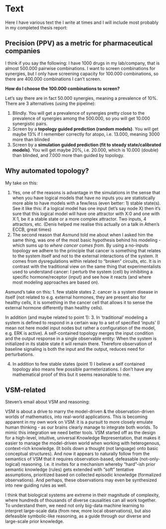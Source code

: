 # Text {#text}

Here I have various text the I write at times and I will include most probably in my completed thesis report:

## Precision (PPV) as a metric for pharmaceutical companies

I think if you say the following: I have 1000 drugs in my lab/company, that is almost 500.000 pairwise combinations. 
I want to screen combinations for synergies, but I only have screening capacity for 100.000 combinations, so there are 400.000 combinations I can't screen. 

**How do I choose the 100.000 combinations to screen?**

Let's say there are in fact 50.000 synergies, meaning a prevalence of 10%.
There are 3 alternatives (using the pipeline):

1. Blindly.
You will get a prevalence of synergies pretty close to the prevalence of synergies among the 500.000, so you will get 10.000 synergistic pairs.
2. Screen by a **topology guided prediction (random models)**.
You will get maybe 13% if I remember correctly for atopo, i.e. 13.000, meaning 3000 more than blinded
3. Screen by a **simulation guided prediction (fit to steady state/calibrated models)**.
You will get maybe 20%, i.e. 20.000, which is 10.000 (double) than blinded, and 7.000 more than guided by topology.

## Why automated topology?

My take on this:

1. Yes, one of the reasons is advantage in the simulations in the sense that when you have logical models that have no inputs you are statistically more able to have models with a few/less (even better: 1) stable state(s). 
See it like this: if a logical model has one input (let's say node X) then it's sure that this logical model will have one attractor with X:0 and one with X:1, be it a stable state or a more complex attractor. 
Two inputs, 4 attractors, etc. (Denis helped me realise this actually on a talk in Athen's ECCB, great times)
2. The second reason that Asmund told me about when I asked him the same thing, was one of the most basic hypothesis behind his modeling - which sums up to *where cancer comes from*. 
By using a no-inputs topology we adhere to the principle that cancer is something that relates to the system itself and not to the external interactions of the system. 
It comes from dysregulations within related to "broken" circuits, etc. 
It is in contrast with the traditional view on the same thing that experimentalists used to understand cancer: I perturb the system (cell) by inhibiting a specific hormone/receptor (input) and see how it reacts (and where most modeling approaches are based on).

Asmund's take on this:
1. few stable states
2. cancer is a system disease in itself (not related to e.g. external hormones, they are present also for healthy cells, it is something in the cancer cell that allows it to sense the external hormone differently than healthy cells).

In addition (and maybe related to point 1):
3. In 'traditional' modeling a system is defined to respond in a certain way to a set of specified 'inputs' (I mean not here model input nodes but rather a configuration of the model, e.g. ERK is active). 
A self-contained topology merges the input condition and the output response in a single observable entity: When the system is initialized in its stable state it will remain there. 
Therefore observation of baseline signaling is both the input and the output, reduces need for perturbations.

4. In addition to few stable states (point 1) I believe a self contained topology also means few possible parmeterizations. 
I don't have any mathematical proof of this but it seems reasonable to me.

## VSM-related

Steven's email about VSM and reasoning:

VSM is about a drive to marry the model-driven & the observation-driven worlds of mathematics, into real-world applications.
This is becoming apparent in my own work on VSM: it is a pursuit to more closely emulate human thinking - as our brains clearly manage to integrate both worlds. 
To mimic this integration we need better tools. 
VSM started off as the design for a high-level, intuitive, universal Knowledge Representation, that makes it easier to manage the model-driven world when working with heterogenous, context-rich knowledge. 
(It boils down a thought (not language) onto basic conceptual structures). 
And now it appears to naturally follow from the semantics of VSM that it requires observation-based, defeasable (not-only-logical) reasoning. 
I.e. it invites for a mechanism whereby "hard"-ish prior semantic knowledge (rules) gets extended with "soft" tentative assumptions, prioritized based on collected episodic knowledge (formalized observations). 
And perhaps, these observations may even be synthesized into new guiding rules as well.

I think that biological systems are extreme in their magnitude of complexity, where hundreds of thousands of diverse causalities can all work together. 
To understand them, we need not only big-data machine learning to interpret large-scale data (from new, more local observations), but also defeasible symbolic-like reasoning, as a guide through our diverse and large-scale prior knowledge.


